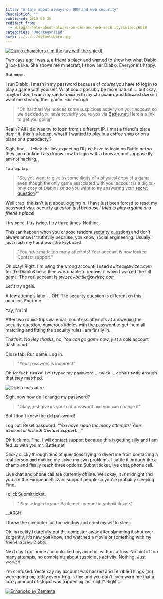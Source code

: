```yaml
---
title: "A tale about always-on DRM and web security"
description: ""
published: 2013-03-28
redirect_from:
  - /blog/a-tale-about-always-on-drm-and-web-security/swizec/6088
categories: "Uncategorized"
hero: ../../../defaultHero.jpg
---
```


[![Diablo characters (I'm the guy with the shield)](http://swizec.com/blog/wp-content/uploads/2013/03/diablo-characters.png "Diablo characters (I'm the guy with the shield)")](http://swizec.com/blog/wp-content/uploads/2013/03/diablo-characters.png)

Two days ago I was at a friend's place and wanted to show her what [Diablo 3](http://www.blizzard.com/diablo3/?rhtml=y "Diablo III") looks like. She shows me minecraft, I show her Diablo. Everyone's happy.

But nope.

I run Diablo, I mash in my password because of _course_ you have to log in to play a game with yourself. What could possibly be more natural ... but okay, maybe I don't want my cat to mess with my characters and Blizzard doesn't want me stealing their game. Fair enough.

> "Oh hai thar! We noticed some suspicious activity on your account so we decided you have to verify you're you via [Battle.net](http://www.battle.net/ "Battle.net"). Here's a link to get you going"

Really? All I did was try to login from a different IP. I'm at a friend's place damn it, this is a laptop, what if I wanted to play in a coffee shop or on a plane or a pterodactyl?

Sigh, fine ... I click the link expecting I'll just have to login on Battle.net so they can confirm I also know how to login with a browser and supposedly am not hacking.

Tap tap tap.

> "So, you want to give us some digits of a physical copy of a game even though the only game associated with your account is a digital-only copy of Diablo? Or do you want to try answering your [secret question](http://en.wikipedia.org/wiki/Knowledge-based_authentication "Knowledge-based authentication")?"

Well crap, this isn't just about logging in. I have just been forced to reset my password via a security question _just because I tried to play a game at a friend's place!_

I try once. I try twice. I try three times. Nothing.

This can happen when you choose random [security questions](http://en.wikipedia.org/wiki/Security_question "Security question") and don't always answer truthfully because, you know, social engineering. Usually I just mash my hand over the keyboard.

> "You have made too many attempts! Your account is now locked! Contact support."

Oh okay! Right. I'm using the wrong account! I used _swizec@swizec.com_ for the Diablo3 beta, then was unable to recover it when I wanted the full game. The real account is _swizec+battle@swizec.com_

Let's try again.

A few attempts later ... OH! The security question is different on this account. Fuck me.

Yay, I'm in!

After two round-trips via email, countless attempts at answering the security question, numerous fiddles with the password to get them all matching and fitting the security rules I am finally in.

That's it. No _Hey thanks_, no, _You can go game now_, just a cold account dashboard.

Close tab. Run game. Log in.

> "Your password is incorrect"

Oh for fuck's sake! I mistyped my password ... twice ... consistently enough that they matched.

![Diablo massacre](http://swizec.com/blog/wp-content/uploads/2013/03/diablo-massacre.png "Diablo massacre")

Sigh, now how do I change my password?

> "Okay, just give us your old password and you can change it"

But I don't know the old password!

Log out. Reset password. _"You have made too many attempts! Your account is locked! Contact support.\_\_"_

Oh fuck me. Fine. I will contact support because this is getting silly and I am fed up with you mr. Battle.net!

Clicky clicky through tens of questions trying to divert me from contacting a real person and making me solve my own problems. I battle it through like a champ and finally reach three options: Submit ticket, live chat, phone call.

Live chat and phone call are currently offline. Well okay, it _is_ midnight and you are the European Blizzard support people so you're probably sleeping. Fine.

I click Submit ticket.

> "Please login to your Battle.net account to submit tickets"

\_\_ARGH!

I threw the computer out the window and cried myself to sleep.

Ok, in reality I carefully put the computer away after slamming it shut ever so gently, it's new you know, and watched a movie or something with my friend. Screw Diablo.

Next day I got home and unlocked my account without a fuss. No hint of too many attempts, no complaints about suspicious activity. Nothing. Just worked.

I'm confused. Yesterday my account was hacked and Terrible Things (tm) were going on, today everything is fine and you don't even warn me that a crazy amount of stupid was happening last night? Right ...

[![Enhanced by Zemanta](http://img.zemanta.com/zemified_e.png?x-id=7e879824-058e-4579-a7d6-f7aa6c103042)](http://www.zemanta.com/?px "Enhanced by Zemanta")
